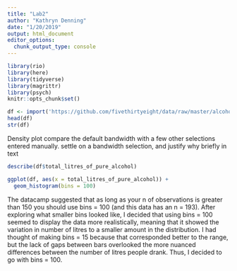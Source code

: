 ```yaml
---
title: "Lab2"
author: "Kathryn Denning"
date: "1/20/2019"
output: html_document
editor_options: 
  chunk_output_type: console
---
```


```r
library(rio)
library(here)
library(tidyverse)
library(magrittr)
library(psych)
knitr::opts_chunk$set()

df <- import('https://github.com/fivethirtyeight/data/raw/master/alcohol-consumption/drinks.csv')
head(df)
str(df)
```

Density plot
compare the default bandwidth with a few other selections entered manually.
settle on a bandwidth selection, and justify why briefly in text
```r
describe(df$total_litres_of_pure_alcohol)

ggplot(df, aes(x = total_litres_of_pure_alcohol)) +
  geom_histogram(bins = 100)
```

The datacamp suggested that as long as your n of observations is greater than 150 you should use bins = 100 (and this data has an n = 193). After exploring what smaller bins looked like, I decided that using bins = 100 seemed to display the data more realistically, meaning that it showed the variation in number of litres to a smaller amount in the distribution. I had thought of making bins = 15 because that corresponded better to the range, but the lack of gaps between bars overlooked the more nuanced differences between the number of litres people drank. Thus, I decided to go with bins = 100.

